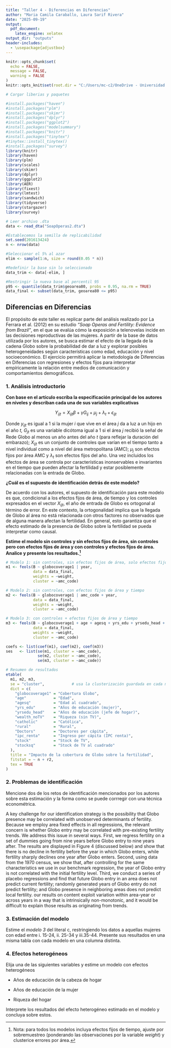 ```yaml
---
title: "Taller 4 - Diferencias en Diferencias"
author: "Maria Camila Caraballo, Laura Sarif Rivera"
date: "2025-09-19"
output: 
  pdf_document:
    latex_engine: xelatex
output_dir: "outputs"
header-includes:
  - \usepackage{adjustbox}
---
```


```r
knitr::opts_chunk$set(
  echo = FALSE,
  message = FALSE,
  warning = FALSE
)
knitr::opts_knit$set(root.dir = "C:/Users/mc-c2/OneDrive - Universidad de los andes/Universidad/MECA/Repositorios/Repositorio/Taller4-DifinDif")
```

```r
# Cargar liberias y paquetes

#install.packages("haven") 
#install.packages("plm")
#install.packages("skimr")
#install.packages("dplyr")
#install.packages("ggplot2")
#install.packages("modelsummary")
#install.packages("knitr")
#install.packages("tinytex")
#tinytex::install_tinytex()
#install.packages("survey")
library(knitr)
library(haven)
library(plm)
library(scales)
library(skimr)
library(dplyr)
library(ggplot2)
library(AER)        
library(fixest)
library(lmtest)
library(sandwich)
library(tidyverse)
library(stargazer)
library(survey)

# Leer archivo .dta
data <- read_dta("SoapOperas2.dta")

```

```r

#Establecemos la semilla de replicabilidad
set.seed(201613424)
n <- nrow(data)

#Seleccionar el 5% al azar
elim <- sample(1:n, size = round(0.05 * n))

#Redefinir la base sin lo seleccionado 
data_trim <- data[-elim, ]

#Restringir la nueva base al percentil 95
p95 <- quantile(data_trim$geoarea80, probs = 0.95, na.rm = TRUE)
data_final <- subset(data_trim, geoarea80 <= p95)

```

## Diferencias en Diferencias

El propósito de este taller es replicar parte del análisis realizado por La Ferrara et al. (2012) en su estudio *“Soap Operas and Fertility: Evidence from Brazil”*, en el que se evalúa cómo la exposición a telenovelas incide en las decisiones reproductivas de las mujeres. A partir de la base de datos utilizada por los autores, se busca estimar el efecto de la llegada de la cadena Globo sobre la probabilidad de dar a luz y explorar posibles heterogeneidades según características como edad, educación y nivel socioeconómico. El ejercicio permitirá aplicar la metodología de Diferencias en Diferencias con regresiones y efectos fijos para interpretar empíricamente la relación entre medios de comunicación y comportamientos demográficos.

### 1. Análisis introductorio

**Con base en el artículo escriba la especificación principal de los autores en niveles y describan cada una de sus variables explicativas**

$$ Y_{ijt} = X_{ijt}\beta + \gamma G_{ij} + \mu_j + \lambda_t+\epsilon_{ijt} $$

Donde $y_{ijt}$ es igual a 1 si la mujer *i* que vive en el área *j* da a luz a un hijo en el año *t,* $G_{jt}$ es una variable dicótoma igual a 1 si el área *j* recibió la señal de Rede Globo al menos un año antes del año *t* (para reflejar la duración del embarazo); $X_{ijt}$ es un conjunto de controles que varían en el tiempo tanto a nivel individual como a nivel del área metropolitana (AMC); $\mu_j$ son efectos fijos por área AMC y $\lambda_t$ son efectos fijos del año. Una vez incluidos los efectos de área se controla por características inonservables e invariantes en el tiempo que pueden afectar la fertilidad y estar posiblemente relacionadas con la entrada de Globo.

**¿Cuál es el supuesto de identificación detrás de este modelo?**

De acuerdo con los autores, el supuesto de identificación para este modelo es que, condicional a los efectos fijos de área, de tiempo y los controles expresados en el vector $X_{ijt}$, el año de entrada de Globo es ortogonal al término de error. En este contexto, la ortogonalidad implica que la llegada de Globo al área no está relacionada con otros factores no observados que de alguna manera afectan la fertilidad. En general, esto garantiza que el efecto estimado de la presencia de Globo sobre la fertilidad se pueda interpretar como causal.

**Estime el modelo sin controles y sin efectos fijos de área, sin controles pero con efectos fijos de área y con controles y efectos fijos de área. Analice y presente los resultados.[^1]**

[^1]: Nota: para todos los modelos incluya efectos fijos de tiempo, ajuste por sobremuestreo (ponderando las observaciones por la variable *weight*) y clusterice errores por área.

```r

# Modelo 1: sin controles, sin efectos fijos de área, solo efectos fijos de tiempo
m1 <- feols(B ~ globocoverage1 | year,        
            data = data_final, 
            weights = ~weight,    
            cluster = ~amc_code)      

# Modelo 2: sin controles, con efectos fijos de área y tiempo
m2 <- feols(B ~ globocoverage1 | amc_code + year, 
            data = data_final, 
            weights = ~weight, 
            cluster = ~amc_code)

# Modelo 3: con controles + efectos fijos de área y tiempo
m3 <- feols(B ~ globocoverage1 + age + agesq + yrs_edu + yrsedu_head + wealth_noTV + catholic + rural + Doctors + ipc_renta + stock + stocksq | amc_code + year, 
            data = data_final, 
            weights = ~weight, 
            cluster = ~amc_code)

coefs <- list(coef(m1), coef(m2), coef(m3))
ses   <- list(se(m1, cluster = ~amc_code), 
              se(m2, cluster = ~amc_code), 
              se(m3, cluster = ~amc_code))

# Resumen de resultados
etable(
  m1, m2, m3,
  se = "cluster",            # usa la clusterización guardada en cada modelo
  dict = c(
    "globocoverage1" = "Cobertura Globo",
    "age"            = "Edad",
    "agesq"          = "Edad al cuadrado",
    "yrs_edu"        = "Años de educación (mujer)",
    "yrsedu_head"    = "Años de educación (jefe de hogar)",
    "wealth_noTV"    = "Riqueza (sin TV)",
    "catholic"       = "Católica",
    "rural"          = "Rural",
    "Doctors"        = "Doctores per cápita",
    "ipc_renta"      = "Ingreso per cápita (IPC renta)",
    "stock"          = "Stock de TV",
    "stocksq"        = "Stock de TV al cuadrado"
  ),
  title = "Impacto de la cobertura de Globo sobre la fertilidad",
  fitstat = ~ n + r2,
  tex = TRUE
)
```

### 2. Problemas de identificación

Mencione dos de los retos de identificación mencionados por los autores sobre esta estimación y la forma como se puede corrregir con una técnica econométrica.

A key challenge for our identification strategy is the possibility that Globo presence may be correlated with unobserved determinants of fertility. Because we employ area fixed effects in all regressions, the relevant concern is whether Globo entry may be correlated with pre-existing fertility trends. We address this issue in several ways. First, we regress fertility on a set of dummies going from nine years before Globo entry to nine years after. The results are displayed in Figure 4 (discussed below) and show that there is no decline in fertility before the year in which Globo enters, while fertility sharply declines one year after Globo enters. Second, using data from the 1970 census, we show that, after controlling for the same characteristics we use in our benchmark regression, the year of Globo entry is not correlated with the initial fertility level. Third, we conduct a series of placebo regressions and find that future Globo entry in an area does not predict current fertility; randomly generated years of Globo entry do not predict fertility; and Globo presence in neighboring areas does not predict local fertility. our results on content exploit variation within area-year or across years in a way that is intrinsically non-monotonic, and it would be difficult to explain those results as originating from trends.

### 3. Estimación del modelo

Estime el *modelo 3* del literal c, restringiendo los datos a aquellas mujeres con edad entre i. 15-24, ii. 25-34 y iii.35-44. Presente sus resultados en una misma tabla con cada modelo en una columna distinta.

### 4. Efectos heterogéneos

Elija una de las siguientes variables y estime un modelo con efectos heterogéneos

-   Años de educación de la cabeza de hogar

-   Años de educación de la mujer

-   Riqueza del hogar

Interprete los resultados del efecto heterogéneo estimado en el modelo y concluya sobre estos.
